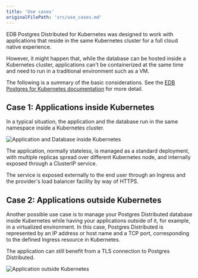 ```yaml
---
title: 'Use cases'
originalFilePath: 'src/use_cases.md'
---
```


EDB Postgres Distributed for Kubernetes was designed to work with applications
that reside in the same Kubernetes cluster for a full cloud native
experience.

However, it might happen that, while the database can be hosted
inside a Kubernetes cluster, applications can't be containerized
at the same time and need to run in a traditional environment such
as a VM.

The following is a summary of the basic considerations. See the
[EDB Postgres for Kubernetes documentation](https://www.enterprisedb.com/docs/postgres_for_kubernetes/latest/use_cases/)
for more detail.

## Case 1: Applications inside Kubernetes

In a typical situation, the application and the database run in the same
namespace inside a Kubernetes cluster.

![Application and Database inside Kubernetes](./images/apps-in-k8s.png)

The application, normally stateless, is managed as a standard deployment,
with multiple replicas spread over different Kubernetes node, and internally
exposed through a ClusterIP service.

The service is exposed externally to the end user through an Ingress and the
provider's load balancer facility by way of HTTPS.

## Case 2: Applications outside Kubernetes

Another possible use case is to manage your Postgres Distributed database inside
Kubernetes while having your applications outside of it, for example, in a
virtualized environment. In this case, Postgres Distributed is represented by an IP
address or host name and a TCP port, corresponding to the defined Ingress
resource in Kubernetes.

The application can still benefit from a TLS connection to Postgres Distributed.

![Application outside Kubernetes](./images/apps-outside-k8s.png)
